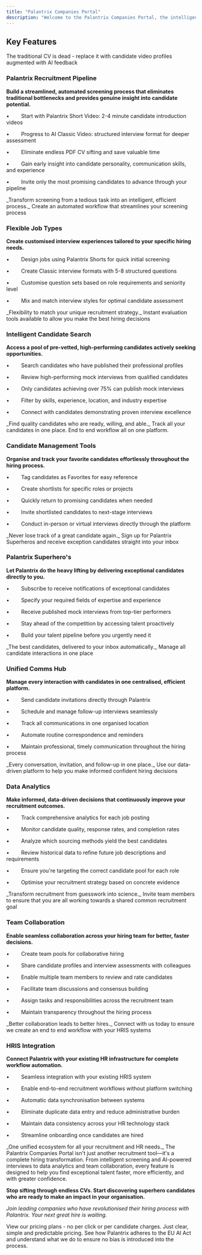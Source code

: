 ```yaml
---
title: "Palantrix Companies Portal"
description: "Welcome to the Palantrix Companies Portal, the intelligent recruitment platform that revolutionises how you discover, assess, and hire top talent. Say goodbye to endless CV screening and hello to data-driven, efficient hiring that connects you with the right candidates faster than ever before."
---
```


## Key Features

<Card title="Palantrix Recruitment Pipeline" icon="robot" href="hps://app.palantrix.com" img="/images/a038bc37-b9fe-41e4-b882-e8a767c796f8.jpg">
  The traditional CV is dead -  replace it with candidate video profiles augmented with AI feedback
</Card>

### Palantrix Recruitment Pipeline

**Build a streamlined, automated screening process that eliminates traditional bottlenecks and provides genuine insight into candidate potential.**

•        Start with Palantrix Short Video: 2-4 minute candidate introduction videos

•        Progress to AI Classic Video: structured interview format for deeper assessment

•        Eliminate endless PDF CV sifting and save valuable time

•        Gain early insight into candidate personality, communication skills, and experience

•        Invite only the most promising candidates to advance through your pipeline

<Check>
  _Transform screening from a tedious task into an intelligent, efficient process._
</Check>

<Card title="Flexible Job Types" icon="rocket-launch" href="https://app.palantrix.com" img="/images/a0309730-2464-41af-ad5b-17b48d8f496c.jpg">
  Create an automated workflow that streamlines your screening process
</Card>

### Flexible Job Types

**Create customised interview experiences tailored to your specific hiring needs.**

•        Design jobs using Palantrix Shorts for quick initial screening

•        Create Classic interview formats with 5-8 structured questions

•        Customise question sets based on role requirements and seniority level

•        Mix and match interview styles for optimal candidate assessment

<Check>
  _Flexibility to match your unique recruitment strategy._
</Check>

<Card title="Intelligent Candidate Search" icon="sparkles" href="https://app.palantrix.com" img="/images/a030984a-29c4-4661-8d2a-4d3c1f949c94.jpg">
  Instant evaluation tools available to allow you make the best hiring decisions
</Card>

### Intelligent Candidate Search

**Access a pool of pre-vetted, high-performing candidates actively seeking opportunities.**

•        Search candidates who have published their professional profiles

•        Review high-performing mock interviews from qualified candidates

•        Only candidates achieving over 75% can publish mock interviews

•        Filter by skills, experience, location, and industry expertise

•        Connect with candidates demonstrating proven interview excellence

<Check>
  _Find quality candidates who are ready, willing, and able._
</Check>

<Card title="Candidate Management Tools" icon="link-horizontal" href="https://app.palantrix.com" img="/images/a03097bc-538e-41db-bcc9-ca20a1d8ba8f.jpg">
  Track all your candidates in one place. End to end workflow all on one platform.
</Card>

### Candidate Management Tools

**Organise and track your favorite candidates effortlessly throughout the hiring process.**

•        Tag candidates as Favorites for easy reference

•        Create shortlists for specific roles or projects

•        Quickly return to promising candidates when needed

•        Invite shortlisted candidates to next-stage interviews

•        Conduct in-person or virtual interviews directly through the platform

<Check>
  _Never lose track of a great candidate again._
</Check>

<Card title="Superhero Candidate Subscription" icon="trophy-star" href="https://app.palantrix.com" img="/images/a0309bcc-a77a-41a2-839b-99bc1f165058.jpg">
  Sign up for Palantrix Superheros and receive exception candidates straight into your inbox
</Card>

### Palantrix Superhero's

**Let Palantrix do the heavy lifting by delivering exceptional candidates directly to you.**

•        Subscribe to receive notifications of exceptional candidates

•        Specify your required fields of expertise and experience

•        Receive published mock interviews from top-tier performers

•        Stay ahead of the competition by accessing talent proactively

•        Build your talent pipeline before you urgently need it

<Check>
  _The best candidates, delivered to your inbox automatically._
</Check>

<Card title="Unified Communications Hub" icon="walkie-talkie" href="https://app.palantrix.com" img="/images/a0309dee-2079-487a-855d-6e367026852e.jpg">
  Manage all candidate interactions in one place
</Card>

### Unified Comms Hub

**Manage every interaction with candidates in one centralised, efficient platform.**

•        Send candidate invitations directly through Palantrix

•        Schedule and manage follow-up interviews seamlessly

•        Track all communications in one organised location

•        Automate routine correspondence and reminders

•        Maintain professional, timely communication throughout the hiring process

<Check>
  _Every conversation, invitation, and follow-up in one place._
</Check>

<Card title="Data Analytics Dashboard" icon="computer" href="https://app.palanrix.com" img="/images/a0309f74-c9f9-4b16-a087-e975c410f9cc.jpg">
  Use our data-driven platform to help you make informed confident hiring decisions
</Card>

### Data Analytics

**Make informed, data-driven decisions that continuously improve your recruitment outcomes.**

•        Track comprehensive analytics for each job posting

•        Monitor candidate quality, response rates, and completion rates

•        Analyze which sourcing methods yield the best candidates

•        Review historical data to refine future job descriptions and requirements

•        Ensure you're targeting the correct candidate pool for each role

•        Optimise your recruitment strategy based on concrete evidence

<Check>
  _Transform recruitment from guesswork into science._
</Check>

<Card title="Team Collaboration Tool" icon="people-arrows" href="https://app.palantrix.com" img="/images/a030a19e-e6dd-4ebe-870f-b5138b06d7a9.jpg">
  Invite team members to ensure that you are all working towards a shared common recruitment goal
</Card>

### Team Collaboration

**Enable seamless collaboration across your hiring team for better, faster decisions.**

•        Create team pools for collaborative hiring

•        Share candidate profiles and interview assessments with colleagues

•        Enable multiple team members to review and rate candidates

•        Facilitate team discussions and consensus building

•        Assign tasks and responsibilities across the recruitment team

•        Maintain transparency throughout the hiring process

<Check>
  _Better collaboration leads to better hires._
</Check>

<Card title="HRIS System Integration" icon="earth-europe" href="https://app.palantrix.com" img="/images/a038bdd3-e7c3-498f-bfae-80cfe0319065.jpg">
  Connect with us today to ensure we create an end to end workflow with your HRIS systems
</Card>

### HRIS Integration

**Connect Palantrix with your existing HR infrastructure for complete workflow automation.**

•        Seamless integration with your existing HRIS system

•        Enable end-to-end recruitment workflows without platform switching

•        Automatic data synchronisation between systems

•        Eliminate duplicate data entry and reduce administrative burden

•        Maintain data consistency across your HR technology stack

•        Streamline onboarding once candidates are hired

<Check>
  _One unified ecosystem for all your recruitment and HR needs._
</Check>

<Card title="Transform your Hiring Today" icon="sparkles" href="https://ap.palantrix.com">
  The Palantrix Companies Portal isn't just another recruitment tool—it's a complete hiring transformation. From intelligent screening and AI-powered interviews to data analytics and team collaboration, every feature is designed to help you find exceptional talent faster, more efficiently, and with greater confidence.

  **Stop sifting through endless CVs. Start discovering superhero candidates who are ready to make an impact in your organisation.**

  _Join leading companies who have revolutionised their hiring process with Palantrix. Your next great hire is waiting._
</Card>

<CardGroup cols={2}>
  <Card title="Plans" icon="rocket" href="/plans">
    View our pricing plans - no per click or per candidate charges. Just clear, simple and predictable pricing.
  </Card>
  <Card title="Compliance" icon="file-doc" href="/compliance">
    See how Palantrix adheres to the EU AI Act and understand what we do to ensure no bias is introduced into the process.
  </Card>
</CardGroup>